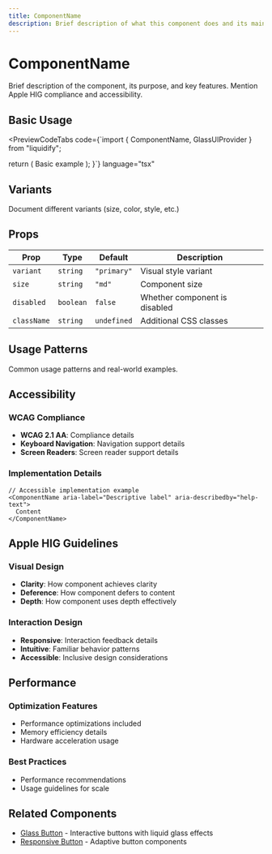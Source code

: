 ```yaml
---
title: ComponentName
description: Brief description of what this component does and its main use case
---
```



# ComponentName

Brief description of the component, its purpose, and key features. Mention Apple HIG compliance and accessibility.

## Basic Usage

<PreviewCodeTabs
  code={`import { ComponentName, GlassUIProvider } from "liquidify";

  return (
    <GlassUIProvider>
      <ComponentName>
        Basic example
      </ComponentName>
    </GlassUIProvider>
  );
}`}
  language="tsx"
>
  <ComponentExample />
</PreviewCodeTabs>

## Variants

Document different variants (size, color, style, etc.)

## Props

| Prop        | Type      | Default     | Description                   |
| ----------- | --------- | ----------- | ----------------------------- |
| `variant`   | `string`  | `"primary"` | Visual style variant          |
| `size`      | `string`  | `"md"`      | Component size                |
| `disabled`  | `boolean` | `false`     | Whether component is disabled |
| `className` | `string`  | `undefined` | Additional CSS classes        |

## Usage Patterns

Common usage patterns and real-world examples.

## Accessibility

### WCAG Compliance

- **WCAG 2.1 AA**: Compliance details
- **Keyboard Navigation**: Navigation support details
- **Screen Readers**: Screen reader support details

### Implementation Details

```tsx
// Accessible implementation example
<ComponentName aria-label="Descriptive label" aria-describedby="help-text">
  Content
</ComponentName>
```

## Apple HIG Guidelines

### Visual Design

- **Clarity**: How component achieves clarity
- **Deference**: How component defers to content
- **Depth**: How component uses depth effectively

### Interaction Design

- **Responsive**: Interaction feedback details
- **Intuitive**: Familiar behavior patterns
- **Accessible**: Inclusive design considerations

## Performance

### Optimization Features

- Performance optimizations included
- Memory efficiency details
- Hardware acceleration usage

### Best Practices

- Performance recommendations
- Usage guidelines for scale

## Related Components

- [Glass Button](/components/glass-button) - Interactive buttons with liquid glass effects
- [Responsive Button](/components/responsive-button) - Adaptive button components
